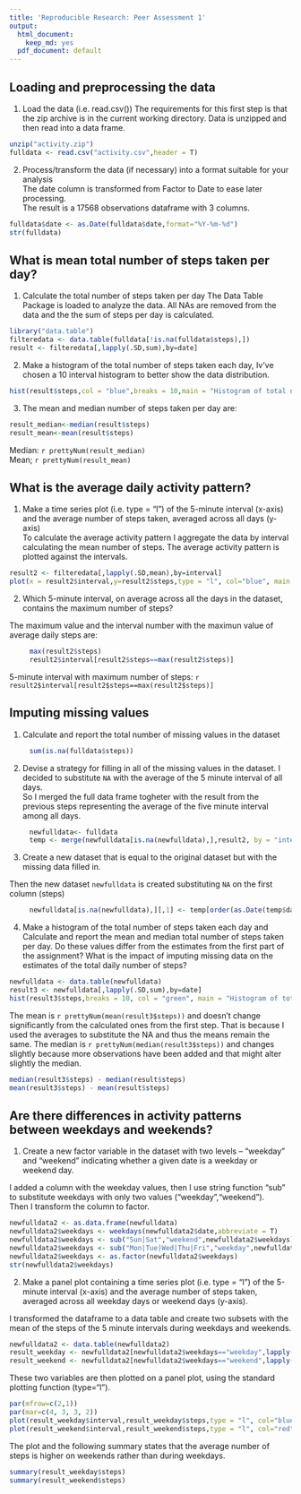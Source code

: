 ```yaml
---
title: 'Reproducible Research: Peer Assessment 1'
output:
  html_document:
    keep_md: yes
  pdf_document: default
---
```



## Loading and preprocessing the data

1. Load the data (i.e. read.csv())
The requirements for this first step is that the zip archive is in the current working directory.
Data is unzipped and then read into a data frame.   

```r
unzip("activity.zip")
fulldata <- read.csv("activity.csv",header = T)
```

2. Process/transform the data (if necessary) into a format suitable for your analysis   
The date column is transformed from Factor to Date to ease later processing.   
The result is a 17568 observations dataframe with 3 columns.
```r
fulldata$date <- as.Date(fulldata$date,format="%Y-%m-%d")
str(fulldata)
```


## What is mean total number of steps taken per day?

1. Calculate the total number of steps taken per day
The Data Table Package is loaded to analyze the data. All NAs are removed from the data and the the sum of steps per day is calculated.


```r
library("data.table")
filteredata <- data.table(fulldata[!is.na(fulldata$steps),])
result <- filteredata[,lapply(.SD,sum),by=date]
```
   
2. Make a histogram of the total number of steps taken each day, Iv've chosen a 10 interval histogram to better show the data distribution.   
   
```r
hist(result$steps,col = "blue",breaks = 10,main = "Histogram of total number of steps per day",xlab = "Total Number of steps", ylab = "Number of days (Frequency)",xlim =c(0,25000))
```
   
3. The mean and median number of steps taken per day are:   

```r
result_median<-median(result$steps)
result_mean<-mean(result$steps)
```
Median:   `r prettyNum(result_median)`   
Mean;     `r prettyNum(result_mean)`

## What is the average daily activity pattern?

1. Make a time series plot (i.e. type = "l") of the 5-minute interval (x-axis) and the average number of steps taken, averaged across all days (y-axis)   
To calculate the average activity pattern I aggregate the data by interval calculating the mean number of steps. The average activity pattern is plotted against the intervals.   

```r
result2 <- filteredata[,lapply(.SD,mean),by=interval]
plot(x = result2$interval,y=result2$steps,type = "l", col="blue", main = "Average Daily Activiy Pattern", xlab = "Interval", ylab = "Average Number of Steps")
```

2. Which 5-minute interval, on average across all the days in the dataset, contains the maximum number of steps?   

The maximum value and the interval number with the maximun value of average daily steps are:
   
```r
     max(result2$steps)
     result2$interval[result2$steps==max(result2$steps)]
```

5-minute interval with maximum number of steps: `r result2$interval[result2$steps==max(result2$steps)]`   


## Imputing missing values
   
1. Calculate and report the total number of missing values in the dataset 
   
```r
     sum(is.na(fulldata$steps))
```
   
2. Devise a strategy for filling in all of the missing values in the dataset. 
I decided to substitute `NA` with the average of the 5 minute interval of all days.   
So I merged the full data frame togheter with the result from the previous steps representing the average of the five minute interval among all days.

```r
     newfulldata<- fulldata
     temp <- merge(newfulldata[is.na(newfulldata),],result2, by = "interval")
```

3. Create a new dataset that is equal to the original dataset but with the missing data filled in.  

Then the new dataset `newfulldata` is created substituting `NA` on the first column (steps)

```r
     newfulldata[is.na(newfulldata),][,1] <- temp[order(as.Date(temp$date.x,format="%Y-%m-%d")),][,4]
```

4. Make a histogram of the total number of steps taken each day and Calculate and report the mean and median total number of steps taken per day. Do these values differ from the estimates from the first part of the assignment? What is the impact of imputing missing data on the estimates of the total daily number of steps?   

```r
newfulldata <- data.table(newfulldata)
result3 <- newfulldata[,lapply(.SD,sum),by=date]
hist(result3$steps,breaks = 10, col = "green", main = "Histogram of total number of steps per day without NA",xlab = "Total Number of steps", ylab = "Number of days (Frequency)",,xlim =c(0,25000))
```

The mean is `r prettyNum(mean(result3$steps))` and doesn't change significantly from the calculated ones from the first step. That is because I used the averages to substitute the NA and thus the means remain the same. The median is `r prettyNum(median(result3$steps))` and changes slightly because more observations have been added and that might alter slightly the median.

```r
median(result3$steps) - median(result$steps)
mean(result3$steps) - mean(result$steps)
```


## Are there differences in activity patterns between weekdays and weekends?
   
1. Create a new factor variable in the dataset with two levels – “weekday” and “weekend” indicating whether a given date is a weekday or weekend day.

I added a column with the weekday values, then I use string function "sub" to substitute weekdays with only two values ("weekday","weekend").   
Then I transform the column to factor.

```r
newfulldata2 <- as.data.frame(newfulldata)
newfulldata2$weekdays <- weekdays(newfulldata2$date,abbreviate = T)
newfulldata2$weekdays <- sub("Sun|Sat","weekend",newfulldata2$weekdays)
newfulldata2$weekdays <- sub("Mon|Tue|Wed|Thu|Fri","weekday",newfulldata2$weekdays)
newfulldata2$weekdays <- as.factor(newfulldata2$weekdays)
str(newfulldata2$weekdays)
```

2. Make a panel plot containing a time series plot (i.e. type = "l") of the 5-minute interval (x-axis) and the average number of steps taken, averaged across all weekday days or weekend days (y-axis). 

I transformed the dataframe to a data table and create two subsets with the mean of the steps of the 5 minute intervals during weekdays and weekends.   

```r
newfulldata2 <- data.table(newfulldata2)
result_weekday <- newfulldata2[newfulldata2$weekdays=="weekday",lapply(.SD,mean),by=interval, .SDcols=c("steps")]
result_weekend <- newfulldata2[newfulldata2$weekdays=="weekend",lapply(.SD,mean),by=interval, .SDcols=c("steps")]
```
   
These two variables are then plotted on a panel plot, using the standard plotting function (type="l").
   
```r
par(mfrow=c(2,1))
par(mar=c(4, 3, 3, 2))
plot(result_weekday$interval,result_weekday$steps,type = "l", col="blue", main = "Mean Steps by Interval for Weekday",xlab = "Intervals", ylab = "Average steps")
plot(result_weekend$interval,result_weekend$steps,type = "l", col="red", main = "Mean Steps by Interval for Weekends" ,xlab = "Intervals", ylab = "Average steps")
```

The plot and the following summary states that the average number of steps is higher on weekends rather than during weekdays. 

```r
summary(result_weekday$steps)
summary(result_weekend$steps)
```
